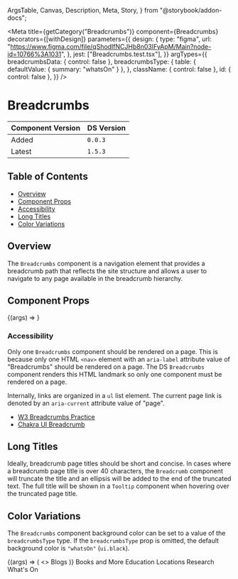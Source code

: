   ArgsTable,
  Canvas,
  Description,
  Meta,
  Story,
} from "@storybook/addon-docs";


<Meta
  title={getCategory("Breadcrumbs")}
  component={Breadcrumbs}
  decorators={[withDesign]}
  parameters={{
    design: {
      type: "figma",
      url: "https://www.figma.com/file/qShodlfNCJHb8n03IFyApM/Main?node-id=10766%3A1031",
    },
    jest: ["Breadcrumbs.test.tsx"],
  }}
  argTypes={{
    breadcrumbsData: { control: false },
    breadcrumbsType: {
      table: { defaultValue: { summary: "whatsOn" } },
    },
    className: { control: false },
    id: { control: false },
  }}
/>

# Breadcrumbs

| Component Version | DS Version |
| ----------------- | ---------- |
| Added             | `0.0.3`    |
| Latest            | `1.5.3`    |

## Table of Contents

- [Overview](#overview)
- [Component Props](#component-props)
- [Accessibility](#accessibility)
- [Long Titles](#long-titles)
- [Color Variations](#color-variations)

## Overview

<Description of={Breadcrumbs} />

The `Breadcrumbs` component is a navigation element that provides a breadcrumb
path that reflects the site structure and allows a user to navigate to any page
available in the breadcrumb hierarchy.

## Component Props

<Canvas withToolbar>
  <Story
    name="Breadcrumbs with Controls"
    args={{
      breadcrumbsData: [
        { url: "#", text: "Parent" },
        { url: "#", text: "Child" },
        { url: "#", text: "Grandchild" },
      ],
      className: undefined,
      breadcrumbsType: "whatsOn",
      id: "breadcrumbs-id",
    }}
  >
    {(args) => <Breadcrumbs {...args} />}
  </Story>
</Canvas>

<ArgsTable story="Breadcrumbs with Controls" />

### Accessibility

Only one `Breadcrumbs` component should be rendered on a page. This is because
only one HTML `<nav>` element with an `aria-label` attribute value of
"Breadcrumbs" should be rendered on a page. The DS `Breadcrumbs` component
renders this HTML landmark so only one component must be rendered on a page.

Internally, links are organized in a `ul` list element. The current page link is
denoted by an `aria-current` attribute value of "page".

- [W3 Breadcrumbs Practice](https://www.w3.org/TR/wai-aria-practices/examples/breadcrumb/index.html)
- [Chakra UI Breadcrumb](https://chakra-ui.com/docs/components/navigation/breadcrumb)

## Long Titles

Ideally, breadcrumb page titles should be short and concise. In cases where a
breadcrumb page title is over 40 characters, the `Breadcrumb` component will
truncate the title and an ellipsis will be added to the end of the truncated text.
The full title will be shown in a `Tooltip` component when hovering over the
truncated page title.

<Canvas>
  <DSProvider>
    <Breadcrumbs
      breadcrumbsData={[
        { url: "#", text: "Parent with a Long Name" },
        { url: "#", text: "Child with an Even Longer Name" },
        {
          url: "#",
          text: "Grandchild with an Exceptionally Long Name",
        },
        {
          url: "#",
          text: "Great-Grandchild with the Longest Name That Will Wrap onto the Second Line of the Breadcrumb Component Under the Right Circumstances",
        },
      ]}
    />
  </DSProvider>
</Canvas>

## Color Variations

The `Breadcrumbs` component background color can be set to a value of the
`breadcrumbsType` type. If the `breadcrumbsType` prop is omitted, the default
background color is `"whatsOn"` (`ui.black`).

<Canvas>
  <Story
    name="Color Variations"
    args={{
      breadcrumbsType: "blogs",
    }}
  >
    {(args) => (
      <>
        <Heading level="three">Blogs</Heading>
        <Breadcrumbs
          breadcrumbsData={[
            { url: "#", text: "Parent" },
            { url: "#", text: "Child" },
            {
              url: "#",
              text: "Grandchild",
            },
          ]}
          breadcrumbsType={args.breadcrumbsType}
        />
      </>
    )}
  </Story>
</Canvas>

<Canvas>
  <DSProvider>
    <Heading level="three">Books and More</Heading>
    <Breadcrumbs
      breadcrumbsData={[
        { url: "#", text: "Parent" },
        { url: "#", text: "Child" },
        {
          url: "#",
          text: "Grandchild",
        },
      ]}
      breadcrumbsType="booksAndMore"
    />
  </DSProvider>
</Canvas>

<Canvas>
  <DSProvider>
    <Heading level="three">Education</Heading>
    <Breadcrumbs
      breadcrumbsData={[
        { url: "#", text: "Parent" },
        { url: "#", text: "Child" },
        {
          url: "#",
          text: "Grandchild",
        },
      ]}
      breadcrumbsType="education"
    />
  </DSProvider>
</Canvas>

<Canvas>
  <DSProvider>
    <Heading level="three">Locations</Heading>
    <Breadcrumbs
      breadcrumbsData={[
        { url: "#", text: "Parent" },
        { url: "#", text: "Child" },
        {
          url: "#",
          text: "Grandchild",
        },
      ]}
      breadcrumbsType="locations"
    />
  </DSProvider>
</Canvas>

<Canvas>
  <DSProvider>
    <Heading level="three">Research</Heading>
    <Breadcrumbs
      breadcrumbsData={[
        { url: "#", text: "Parent" },
        { url: "#", text: "Child" },
        {
          url: "#",
          text: "Grandchild",
        },
      ]}
      breadcrumbsType="research"
    />
  </DSProvider>
</Canvas>

<Canvas>
  <DSProvider>
    <Heading level="three">What's On</Heading>
    <Breadcrumbs
      breadcrumbsData={[
        { url: "#", text: "Parent" },
        { url: "#", text: "Child" },
        {
          url: "#",
          text: "Grandchild",
        },
      ]}
      breadcrumbsType="whatsOn"
    />
  </DSProvider>
</Canvas>
